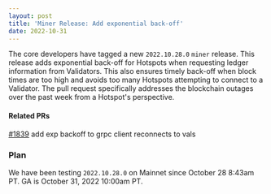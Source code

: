 ```yaml
---
layout: post
title: 'Miner Release: Add exponential back-off'
date: 2022-10-31
---
```


The core developers have tagged a new `2022.10.28.0` `miner` release. This release adds exponential
back-off for Hotspots when requesting ledger information from Validators. This also ensures timely
back-off when block times are too high and avoids too many Hotspots attempting to connect to a
Validator. The pull request specifically addresses the blockchain outages over the past week from a
Hotspot's perspective.

<!--truncate-->

#### Related PRs

[#1839](https://github.com/helium/miner/pull/1839) add exp backoff to grpc client reconnects to vals

### Plan

We have been testing `2022.10.28.0` on Mainnet since October 28 8:43am PT. GA is October 31, 2022
10:00am PT.
